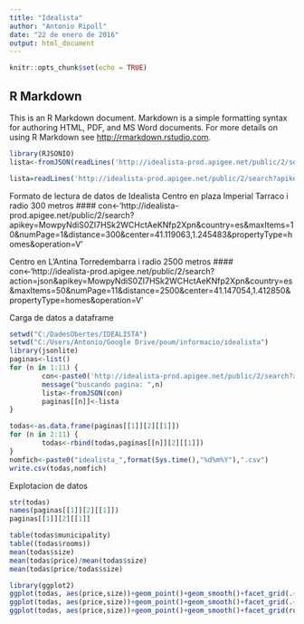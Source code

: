 ---
title: "Idealista"
author: "Antonio Ripoll"
date: "22 de enero de 2016"
output: html_document
---

```{r setup, include=FALSE}
knitr::opts_chunk$set(echo = TRUE)
```

## R Markdown

This is an R Markdown document. Markdown is a simple formatting syntax for authoring HTML, PDF, and MS Word documents. For more details on using R Markdown see <http://rmarkdown.rstudio.com>.


```{r}
library(RJSONIO)
lista<-fromJSON(readLines('http://idealista-prod.apigee.net/public/2/search?apikey=MowpyNdiS0ZI7HSk2WCHctAeKNfp2Xpn&country=es&maxItems=10&numPage=1&distance=452&center=41.143422,1.401513&propertyType=homes&operation=V')[1])

lista=readLines('http://idealista-prod.apigee.net/public/2/search?apikey=MowpyNdiS0ZI7HSk2WCHctAeKNfp2Xpn&country=es&maxItems=10&numPage=1&distance=421&center=41.119063,1.245483&propertyType=homes&operation=V')
```

Formato de lectura de datos de Idealista
Centro en plaza Imperial Tarraco i radio 300 metros
#### con<-'http://idealista-prod.apigee.net/public/2/search?apikey=MowpyNdiS0ZI7HSk2WCHctAeKNfp2Xpn&country=es&maxItems=10&numPage=1&distance=300&center=41.119063,1.245483&propertyType=homes&operation=V'

Centro en L'Antina Torredembarra i radio 2500 metros
#### con<-'http://idealista-prod.apigee.net/public/2/search?action=json&apikey=MowpyNdiS0ZI7HSk2WCHctAeKNfp2Xpn&country=es&maxItems=50&numPage=11&distance=2500&center=41.147054,1.412850&propertyType=homes&operation=V'

Carga de datos a dataframe
```{r}
setwd("C:/DadesObertes/IDEALISTA")
setwd("C:/Users/Antonio/Google Drive/poum/informacio/idealista")
library(jsonlite)
paginas<-list()
for (n in 1:11) {
        con<-paste0('http://idealista-prod.apigee.net/public/2/search?action=json&apikey=MowpyNdiS0ZI7HSk2WCHctAeKNfp2Xpn&country=es&maxItems=50&numPage=',as.character(n),'&distance=2500&center=41.147054,1.412850&propertyType=homes&operation=V')
        message("buscando pagina: ",n)
        lista<-fromJSON(con)
        paginas[[n]]<-lista
}

todas<-as.data.frame(paginas[[1]][2][[1]])
for (n in 2:11) {
        todas<-rbind(todas,paginas[[n]][2][[1]])
}
nomfich<-paste0("idealista_",format(Sys.time(),"%d%m%Y"),".csv")
write.csv(todas,nomfich)
```

Explotacion de datos
```{r}
str(todas)
names(paginas[[1]][2][[1]])
paginas[[1]][2][[1]]

table(todas$municipality)
table((todas$rooms))
mean(todas$size)
mean(todas$price)/mean(todas$size)
mean(todas$price/todas$size)

library(ggplot2)
ggplot(todas, aes(price,size))+geom_point()+geom_smooth()+facet_grid(.~rooms)+xlim(0,500000)+ylim(0,300)
ggplot(todas, aes(price,size))+geom_point()+geom_smooth()+facet_grid(.~propertyType)+xlim(0,500000)+ylim(0,300)
ggplot(todas, aes(price,size))+geom_point()+geom_smooth()+facet_grid(rooms~propertyType)+xlim(0,500000)+ylim(0,300)

```

